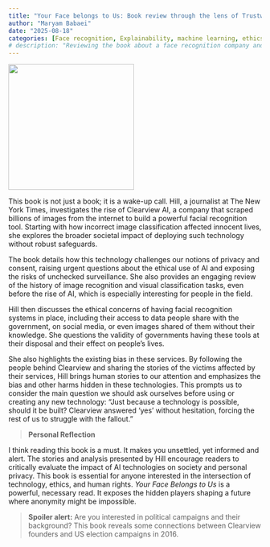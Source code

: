 ```yaml
---
title: "Your Face belongs to Us: Book review through the lens of Trustwortht AI"
author: "Maryam Babaei"
date: "2025-08-18"
categories: [Face recognition, Explainability, machine learning, ethics]
# description: "Reviewing the book about a face recognition company and discussing its implications for trustworthy AI, privacy, and ethics."
---
```


<!-- ## Your Face belongs to Us: Book review through the lens of Trustwortht AI -->
![](/images/yourfaces.jpg){ width=250px fig-align="center" }

This book is not just a book; it is a wake-up call.
Hill, a journalist at The New York Times, investigates the rise of Clearview AI, a company that scraped billions of images from the internet to build a powerful facial recognition tool. Starting with how incorrect image classification affected innocent lives, she explores the broader societal impact of deploying such technology without robust safeguards.

The book details how this technology challenges our notions of privacy and consent, raising urgent questions about the ethical use of AI and exposing the risks of unchecked surveillance.
She also provides an engaging review of the history of image recognition and visual classification tasks, even before the rise of AI, which is especially interesting for people in the field.

Hill then discusses the ethical concerns of having facial recognition systems in place, including their access to data people share with the government, on social media, or even images shared of them without their knowledge. She questions the validity of governments having these tools at their disposal and their effect on people's lives.

She also highlights the existing bias in these services. By following the people behind Clearview and sharing the stories of the victims affected by their services, Hill brings human stories to our attention and emphasizes the bias and other harms hidden in these technologies. This prompts us to consider the main question we should ask ourselves before using or creating any new technology: "Just because a technology is possible, should it be built? Clearview answered 'yes' without hesitation, forcing the rest of us to struggle with the fallout."

> **Personal Reflection**

I think reading this book is a must. It makes you unsettled, yet informed and alert. The stories and analysis presented by Hill encourage readers to critically evaluate the impact of AI technologies on society and personal privacy. This book is essential for anyone interested in the intersection of technology, ethics, and human rights.
*Your Face Belongs to Us* is a powerful, necessary read. It exposes the hidden players shaping a future where anonymity might be impossible.

> **Spoiler alert:**
Are you interested in political campaigns and their background? This book reveals some connections between Clearview founders and US election campaigns in 2016.
